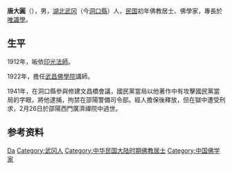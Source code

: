 '''唐大圓'''（{{bd|1885年||1941年|2月26日|}}），男，[[湖北省_(中華民國)|湖北]][[武岡縣|武冈]]（今[[洞口縣|洞口縣]]）人，[[中華民國_(大陸時期)|民国]]初年佛教居士、佛學家，專長於[[唯識學|唯識學]]。

== 生平 ==
1912年，皈依[[印光法师|印光法師]]。

1922年，擔任[[武昌佛学院|武昌佛學院]]講師。

1941年，在洞口縣參與修建文昌橋會議，國民黨當局以他著作中有攻擊國民黨當局的字眼，將他逮捕，拘禁在邵陽警備司令部。經人擔保後釋放，但在獄中遭受刑求，2月26日於邵陽西門廣濟禪院中過世。

== 参考资料 ==
{{reflist}}

{{Authority control}}
{{DEFAULTSORT:Tang唐}}
[[Category:唐姓|Da]]
[[Category:武冈人|Category:武冈人]]
[[Category:中华民国大陆时期佛教居士|Category:中华民国大陆时期佛教居士]]
[[Category:中国佛学家|Category:中国佛学家]]